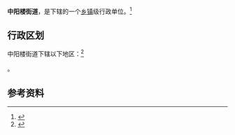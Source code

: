 {{中国乡级行政区|14/11/81/002/000}}

'''中阳楼街道'''，是{{PRC admin/fullname|14/11/81/002/000|3}}下辖的一个[[乡镇|乡镇]]级行政单位。<ref>{{PRC admin/ref sgc|{{PRC admin/parent|14/11/81/002/000}}}}</ref>

== 行政区划 ==

中阳楼街道下辖以下地区：<ref>{{PRC admin/ref sgc|14/11/81/002/000}}</ref>

{{PRC admin/children|14/11/81/002/000}}。

== 参考资料 ==

{{reflist}}

{{行政区划小作品}}
{{PRC admin/navcat|14/11/81/002/000}}